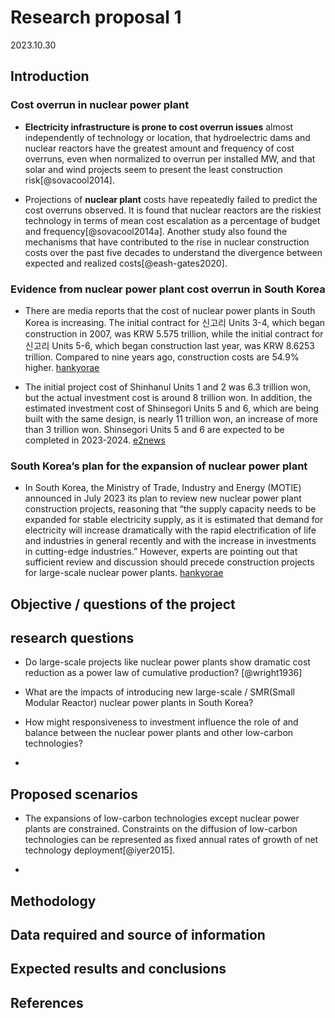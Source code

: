 # Research proposal 1

2023.10.30

## Introduction

### Cost overrun in nuclear power plant

-   **Electricity infrastructure is prone to cost overrun issues** almost independently of technology or location, that hydroelectric dams and nuclear reactors have the greatest amount and frequency of cost overruns, even when normalized to overrun per installed MW, and that solar and wind projects seem to present the least construction risk[@sovacool2014].

-   Projections of **nuclear plant** costs have repeatedly failed to predict the cost overruns observed. It is found that nuclear reactors are the riskiest technology in terms of mean cost escalation as a percentage of budget and frequency[@sovacool2014a]. Another study also found the mechanisms that have contributed to the rise in nuclear construction costs over the past five decades to understand the divergence between expected and realized costs[@eash-gates2020].

### Evidence from nuclear power plant cost overrun in South Korea 

-   There are media reports that the cost of nuclear power plants in South Korea is increasing. The initial contract for 신고리 Units 3-4, which began construction in 2007, was KRW 5.575 trillion, while the initial contract for 신고리 Units 5-6, which began construction last year, was KRW 8.6253 trillion. Compared to nine years ago, construction costs are 54.9% higher. [hankyorae](https://www.hani.co.kr/arti/economy/economy_general/813791.html)

-   The initial project cost of Shinhanul Units 1 and 2 was 6.3 trillion won, but the actual investment cost is around 8 trillion won. In addition, the estimated investment cost of Shinsegori Units 5 and 6, which are being built with the same design, is nearly 11 trillion won, an increase of more than 3 trillion won. Shinsegori Units 5 and 6 are expected to be completed in 2023-2024. [e2news](http://www.e2news.com/news/articleView.html?idxno=218783)

### South Korea's plan for the expansion of nuclear power plant

-   In South Korea, the Ministry of Trade, Industry and Energy (MOTIE) announced in July 2023 its plan to review new nuclear power plant construction projects, reasoning that "the supply capacity needs to be expanded for stable electricity supply, as it is estimated that demand for electricity will increase dramatically with the rapid electrification of life and industries in general recently and with the increase in investments in cutting-edge industries." However, experts are pointing out that sufficient review and discussion should precede construction projects for large-scale nuclear power plants. [hankyorae](https://english.hani.co.kr/arti/english_edition/e_national/1099650.html)

## Objective / questions of the project

::: callout-important
## research questions

-   Do large-scale projects like nuclear power plants show dramatic cost reduction as a power law of cumulative production? [@wright1936]

-   What are the impacts of introducing new large-scale / SMR(Small Modular Reactor) nuclear power plants in South Korea?

-   How might responsiveness to investment influence the role of and balance between the nuclear power plants and other low-carbon technologies?

-   
:::

## Proposed scenarios

-   The expansions of low-carbon technologies except nuclear power plants are constrained. Constraints on the diffusion of low-carbon technologies can be represented as fixed annual rates of growth of net technology deployment[@iyer2015].

-   

## Methodology

## Data required and source of information

## Expected results and conclusions

## References
